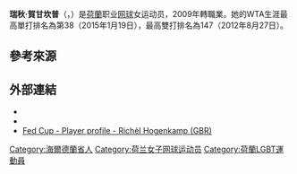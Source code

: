 {{Infobox 网球
|姓名=Richèl Hogenkamp
|image= [[File:Richèl_Hogenkamp_6,_2015_Wimbledon_Qualifying_-_Diliff.jpg|250px]]
|国籍={{NLD}}
|生年=1992年
|生日={{birth date and age|mf=yes|1992|4|16}}
|出生地={{NLD}}[[杜廷赫姆|杜廷赫姆]]
|居住地=[[荷蘭|荷蘭]]
|身高=170
|体重=60
|持拍手=右
|反拍=雙手
|转职业年=2009年
|球拍=
|球衣=
|球鞋=
|单打最高排名=115（2015年7月13日）
|双打最高排名=147（2012年8月27日）
|现单打排名=
|现双打排名=
|单打冠军头衔=（WTA）0（ITF）8
|双打冠军头衔=（WTA）0（ITF）10
|职业战绩=
|雙打職業戰績=
|奖金=$ 363,428[[美元|美元]]
|澳网最好成绩=第一輪（2015）
|法网最好成绩=
|温网最好成绩=第二輪（2015）
|美网最好成绩=第二輪（2016）
|澳網雙打最好成績=
|法網雙打最好成績=
|溫網雙打最好成績=
|美網雙打最好成績=
|大满贯个数=
|奥运会最好成绩=
}}

'''瑞秋·賀甘坎普'''（{{lang-en|'''Richèl Hogenkamp'''}}，{{bd|1992年|4月16日|catIdx=Hogenkamp, Richèl}}）是[[荷蘭|荷蘭]]职业[[网球|网球]]女运动员，2009年轉職業。她的WTA生涯最高單打排名為第38（2015年1月19日），最高雙打排名為147（2012年8月27日）。

==參考來源==
{{reflist}}

==外部連結==
{{Commonscat|Richèl Hogenkamp}}
* {{WTA|16354}}
* {{ITF Profile|id=100108729}}
* [http://www.fedcup.com/en/players/player/profile.aspx?playerid=100108729 Fed Cup - Player profile - Richèl Hogenkamp (GBR)] {{Wayback|url=http://www.fedcup.com/en/players/player/profile.aspx?playerid=100108729 |date=20160419013136 }}

{{DEFAULTSORT:Hogenkamp, Richèl}}

[[Category:海爾德蘭省人|Category:海爾德蘭省人]]
[[Category:荷兰女子网球运动员|Category:荷兰女子网球运动员]]
[[Category:荷蘭LGBT運動員|Category:荷蘭LGBT運動員]]